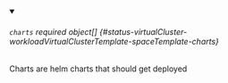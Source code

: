 


<details className="config-field" data-expandable="true" open>
<summary>

###### `charts` <span className="config-field-required" data-required="false">required</span> <span className="config-field-type">object[]</span> <span className="config-field-default"></span> <span className="config-field-enum"></span> {#status-virtualCluster-workloadVirtualClusterTemplate-spaceTemplate-charts}

Charts are helm charts that should get deployed

</summary>

<PartialChartsreference />


</details>
